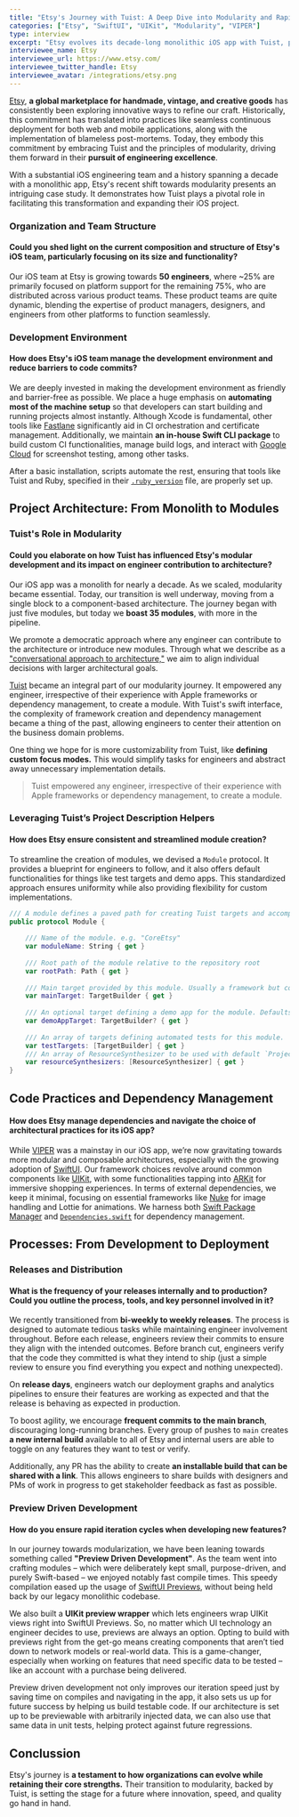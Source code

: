 ```yaml
---
title: "Etsy's Journey with Tuist: A Deep Dive into Modularity and Rapid Iteration"
categories: ["Etsy", "SwiftUI", "UIKit", "Modularity", "VIPER"]
type: interview
excerpt: "Etsy evolves its decade-long monolithic iOS app with Tuist, paving the way for modular development. With nearly 50 iOS engineers, they leverage Tuist for streamlined module creation and emphasize a unified approach to architecture. Transitioning to SwiftUI and adopting Preview Driven Development, Etsy champions rapid iteration, testability, and consistent quality. Their tech journey reflects innovation at its best. "
interviewee_name: Etsy
interviewee_url: https://www.etsy.com/
interviewee_twitter_handle: Etsy
interviewee_avatar: /integrations/etsy.png
---
```


[Etsy](https://www.etsy.com/), **a global marketplace for handmade, vintage, and creative goods** has consistently been exploring innovative ways to refine our craft. Historically, this commitment has translated into practices like seamless continuous deployment for both web and mobile applications, along with the implementation of blameless post-mortems. Today, they embody this commitment by embracing Tuist and the principles of modularity, driving them forward in their **pursuit of engineering excellence**.

With a substantial iOS engineering team and a history spanning a decade with a monolithic app, Etsy's recent shift towards modularity presents an intriguing case study. It demonstrates how Tuist plays a pivotal role in facilitating this transformation and expanding their iOS project.

### Organization and Team Structure

#### Could you shed light on the current composition and structure of Etsy's iOS team, particularly focusing on its size and functionality?

Our iOS team at Etsy is growing towards **50 engineers**, where ~25% are primarily focused on platform support for the remaining 75%, who are distributed across various product teams. These product teams are quite dynamic, blending the expertise of product managers, designers, and engineers from other platforms to function seamlessly.

### Development Environment

#### How does Etsy's iOS team manage the development environment and reduce barriers to code commits?

We are deeply invested in making the development environment as friendly and barrier-free as possible. We place a huge emphasis on **automating most of the machine setup** so that developers can start building and running projects almost instantly. Although Xcode is fundamental, other tools like [Fastlane](https://fastlane.tools/) significantly aid in CI orchestration and certificate management. Additionally, we maintain **an in-house Swift CLI package** to build custom CI functionalities, manage build logs, and interact with [Google Cloud](https://cloud.google.com) for screenshot testing, among other tasks.

After a basic installation, scripts automate the rest, ensuring that tools like Tuist and Ruby, specified in their [`.ruby_version`](https://en.wikipedia.org/wiki/Ruby_Version_Manager) file, are properly set up. 

## Project Architecture: From Monolith to Modules

### Tuist's Role in Modularity

#### Could you elaborate on how Tuist has influenced Etsy's modular development and its impact on engineer contribution to architecture?

Our iOS app was a monolith for nearly a decade. As we scaled, modularity became essential. Today, our transition is well underway, moving from a single block to a component-based architecture. The journey began with just five modules, but today we **boast 35 modules**, with more in the pipeline.

We promote a democratic approach where any engineer can contribute to the architecture or introduce new modules. Through what we describe as a ["conversational approach to architecture,"](https://martinfowler.com/articles/scaling-architecture-conversationally.html) we aim to align individual decisions with larger architectural goals.

[Tuist](https://docs.tuist.io/tutorial/get-started) became an integral part of our modularity journey. It empowered any engineer, irrespective of their experience with Apple frameworks or dependency management, to create a module. With Tuist's swift interface, the complexity of framework creation and dependency management became a thing of the past, allowing engineers to center their attention on the business domain problems.

One thing we hope for is more customizability from Tuist, like **defining custom focus modes.** This would simplify tasks for engineers and abstract away unnecessary implementation details.

> Tuist empowered any engineer, irrespective of their experience with Apple frameworks or dependency management, to create a module.

### Leveraging Tuist’s Project Description Helpers

#### How does Etsy ensure consistent and streamlined module creation?

To streamline the creation of modules, we devised a `Module` protocol. It provides a blueprint for engineers to follow, and it also offers default functionalities for things like test targets and demo apps. This standardized approach ensures uniformity while also providing flexibility for custom implementations.

```swift
/// A module defines a paved path for creating Tuist targets and accompanying helper targets
public protocol Module {
    
    /// Name of the module. e.g. "CoreEtsy"
    var moduleName: String { get }
    
    /// Root path of the module relative to the repository root
    var rootPath: Path { get }
    
    /// Main target provided by this module. Usually a framework but could be any target built with `TargetBuilder`
    var mainTarget: TargetBuilder { get }
    
    /// An optional target defining a demo app for the module. Defaults to `.swiftUIDemoApp`. Override to ignore or specify `.uiKitDemoApp`
    var demoAppTarget: TargetBuilder? { get }
    
    /// An array of targets defining automated tests for this module.  Defaults to a single unit test target. Override to modify or add other test targets like `.uiTestTarget`
    var testTargets: [TargetBuilder] { get }
    /// An array of ResourceSynthesizer to be used with default `Project`
    var resourceSynthesizers: [ResourceSynthesizer] { get }
}
```

## Code Practices and Dependency Management

#### How does Etsy manage dependencies and navigate the choice of architectural practices for its iOS app?

While [VIPER](https://www.objc.io/issues/13-architecture/viper/) was a mainstay in our iOS app, we’re now gravitating towards more modular and composable architectures, especially with the growing adoption of [SwiftUI](https://developer.apple.com/xcode/swiftui/). Our framework choices revolve around common components like [UIKit](https://developer.apple.com/documentation/uikit), with some functionalities tapping into [ARKit](https://developer.apple.com/augmented-reality/) for immersive shopping experiences. In terms of external dependencies, we keep it minimal, focusing on essential frameworks like [Nuke](https://github.com/kean/Nuke) for image handling and Lottie for animations. We harness both [Swift Package Manager](https://www.swift.org/package-manager/) and [`Dependencies.swift`](https://docs.tuist.io/guides/dependencies) for dependency management.

## Processes: From Development to Deployment

### Releases and Distribution

#### What is the frequency of your releases internally and to production? Could you outline the process, tools, and key personnel involved in it? 

We recently transitioned from **bi-weekly to weekly releases**. The process is designed to automate tedious tasks while maintaining engineer involvement throughout. Before each release, engineers review their commits to ensure they align with the intended outcomes. Before branch cut, engineers verify that the code they committed is what they intend to ship (just a simple review to ensure you find everything you expect and nothing unexpected).  

On **release days**, engineers watch our deployment graphs and analytics pipelines to ensure their features are working as expected and that the release is behaving as expected in production.

To boost agility, we encourage **frequent commits to the main branch**, discouraging long-running branches. Every group of pushes to `main` creates **a new internal build** available to all of Etsy and internal users are able to toggle on any features they want to test or verify.

Additionally, any PR has the ability to create **an installable build that can be shared with a link**. This allows engineers to share builds with designers and PMs of work in progress to get stakeholder feedback as fast as possible. 

### Preview Driven Development

#### How do you ensure rapid iteration cycles when developing new features?

In our journey towards modularization, we have been leaning towards something called **"Preview Driven Development"**. As the team went into crafting modules – which were deliberately kept small, purpose-driven, and purely Swift-based – we enjoyed notably fast compile times. This speedy compilation eased up the usage of [SwiftUI Previews](https://developer.apple.com/documentation/swiftui/previews-in-xcode), without being held back by our legacy monolithic codebase.

We also built a **UIKit preview wrapper** which lets engineers wrap UIKit views right into SwiftUI Previews. So, no matter which UI technology an engineer decides to use, previews are always an option. Opting to build with previews right from the get-go means creating components that aren’t tied down to network models or real-world data. This is a game-changer, especially when working on features that need specific data to be tested –like an account with a purchase being delivered.

Preview driven development not only improves our iteration speed just by saving time on compiles and navigating in the app, it also sets us up for future success by helping us build testable code. If our architecture is set up to be previewable with arbitrarily injected data, we can also use that same data in unit tests, helping protect against future regressions.


## Conclussion

Etsy's journey is **a testament to how organizations can evolve while retaining their core strengths.** Their transition to modularity, backed by Tuist, is setting the stage for a future where innovation, speed, and quality go hand in hand.
